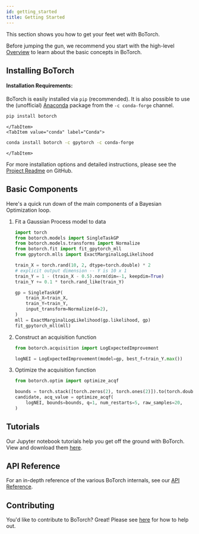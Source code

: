 ```yaml
---
id: getting_started
title: Getting Started
---
```



This section shows you how to get your feet wet with BoTorch.

Before jumping the gun, we recommend you start with the high-level
[Overview](overview) to learn about the basic concepts in BoTorch.


## Installing BoTorch

#### Installation Requirements:

BoTorch is easily installed via `pip` (recommended). It is also possible to
use the (unofficial) [Anaconda](https://www.anaconda.com/distribution/#download-section)
package from the `-c conda-forge` channel.

<Tabs>
    <TabItem value="pip" label="pip" default>

```bash
pip install botorch
```

    </TabItem>
    <TabItem value="conda" label="Conda">

```bash
conda install botorch -c gpytorch -c conda-forge
```

    </TabItem>
</Tabs>

For more installation options and detailed instructions, please see the
[Project Readme](https://github.com/pytorch/botorch/blob/main/README.md)
on GitHub.

## Basic Components

Here's a quick run down of the main components of a Bayesian Optimization loop.

1. Fit a Gaussian Process model to data
    ```python
    import torch
    from botorch.models import SingleTaskGP
    from botorch.models.transforms import Normalize
    from botorch.fit import fit_gpytorch_mll
    from gpytorch.mlls import ExactMarginalLogLikelihood

    train_X = torch.rand(10, 2, dtype=torch.double) * 2
    # explicit output dimension -- Y is 10 x 1
    train_Y = 1 - (train_X - 0.5).norm(dim=-1, keepdim=True)
    train_Y += 0.1 * torch.rand_like(train_Y)

    gp = SingleTaskGP(
        train_X=train_X,
        train_Y=train_Y,
        input_transform=Normalize(d=2),
    )
    mll = ExactMarginalLogLikelihood(gp.likelihood, gp)
    fit_gpytorch_mll(mll)
    ```

2. Construct an acquisition function
    ```python
    from botorch.acquisition import LogExpectedImprovement

    logNEI = LogExpectedImprovement(model=gp, best_f=train_Y.max())
    ```

3. Optimize the acquisition function
    ```python
    from botorch.optim import optimize_acqf

    bounds = torch.stack([torch.zeros(2), torch.ones(2)]).to(torch.double)
    candidate, acq_value = optimize_acqf(
        logNEI, bounds=bounds, q=1, num_restarts=5, raw_samples=20,
    )
    ```


## Tutorials

Our Jupyter notebook tutorials help you get off the ground with BoTorch.
View and download them [here](tutorials).


## API Reference

For an in-depth reference of the various BoTorch internals, see our
[API Reference](https://botorch.readthedocs.io/).


## Contributing

You'd like to contribute to BoTorch? Great! Please see
[here](https://github.com/pytorch/botorch/blob/main/CONTRIBUTING.md)
for how to help out.
